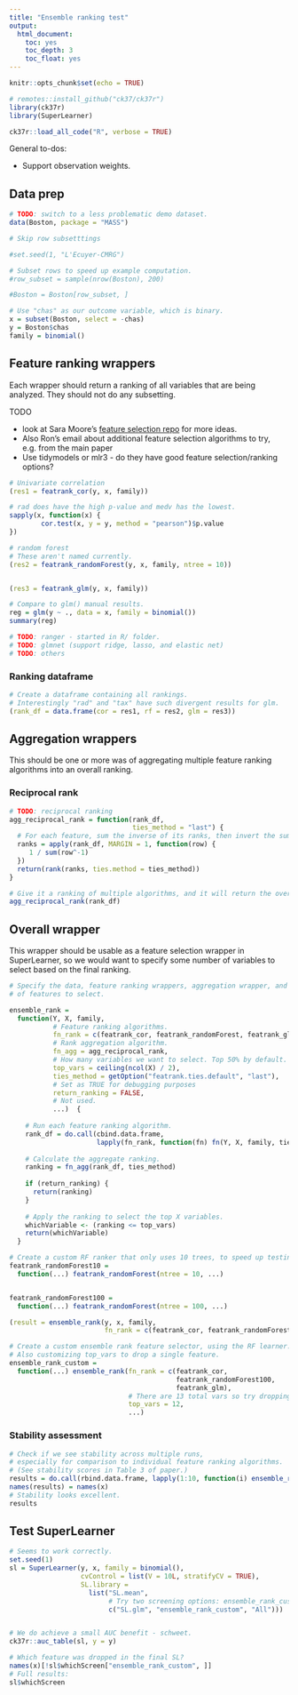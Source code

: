 ```yaml
---
title: "Ensemble ranking test"
output:
  html_document:
    toc: yes
    toc_depth: 3
    toc_float: yes
---
```


```r
knitr::opts_chunk$set(echo = TRUE)

# remotes::install_github("ck37/ck37r")
library(ck37r)
library(SuperLearner)

ck37r::load_all_code("R", verbose = TRUE)
```

General to-dos:

* Support observation weights.

## Data prep

```r

# TODO: switch to a less problematic demo dataset.
data(Boston, package = "MASS")

# Skip row subsetttings

#set.seed(1, "L'Ecuyer-CMRG")

# Subset rows to speed up example computation.
#row_subset = sample(nrow(Boston), 200)

#Boston = Boston[row_subset, ]

# Use "chas" as our outcome variable, which is binary.
x = subset(Boston, select = -chas)
y = Boston$chas
family = binomial()

```

## Feature ranking wrappers

Each wrapper should return a ranking of all variables that are being analyzed. They should not do any subsetting.

TODO

 * look at Sara Moore's [feature selection repo](https://github.com/saraemoore/SLScreenExtra) for more ideas.
 * Also Ron's email about additional feature selection algorithms to try, e.g. from the main paper
 * Use tidymodels or mlr3 - do they have good feature selection/ranking options?

```r
# Univariate correlation 
(res1 = featrank_cor(y, x, family))

# rad does have the high p-value and medv has the lowest.
sapply(x, function(x) {
        cor.test(x, y = y, method = "pearson")$p.value
})

# random forest
# These aren't named currently.
(res2 = featrank_randomForest(y, x, family, ntree = 10))


(res3 = featrank_glm(y, x, family))

# Compare to glm() manual results.
reg = glm(y ~ ., data = x, family = binomial())
summary(reg)

# TODO: ranger - started in R/ folder.
# TODO: glmnet (support ridge, lasso, and elastic net)
# TODO: others 
```

### Ranking dataframe

```r
# Create a dataframe containing all rankings.
# Interestingly "rad" and "tax" have such divergent results for glm.
(rank_df = data.frame(cor = res1, rf = res2, glm = res3))
```

## Aggregation wrappers

This should be one or more was of aggregating multiple feature ranking algorithms into an overall ranking.

### Reciprocal rank

```r
# TODO: reciprocal ranking
agg_reciprocal_rank = function(rank_df,
                               ties_method = "last") {
  # For each feature, sum the inverse of its ranks, then invert the sum.
  ranks = apply(rank_df, MARGIN = 1, function(row) {
     1 / sum(row^-1)
  })
  return(rank(ranks, ties.method = ties_method))
}

# Give it a ranking of multiple algorithms, and it will return the overall ranking.
agg_reciprocal_rank(rank_df)
```

## Overall wrapper

This wrapper should be usable as a feature selection wrapper in SuperLearner, so
we would want to specify some number of variables to select based on the final
ranking.

```r
# Specify the data, feature ranking wrappers, aggregation wrapper, and the number
# of features to select.

ensemble_rank =
  function(Y, X, family,
           # Feature ranking algorithms.
           fn_rank = c(featrank_cor, featrank_randomForest, featrank_glm),
           # Rank aggregation algorithm.
           fn_agg = agg_reciprocal_rank,
           # How many variables we want to select. Top 50% by default.
           top_vars = ceiling(ncol(X) / 2),
           ties_method = getOption("featrank.ties.default", "last"),
           # Set as TRUE for debugging purposes
           return_ranking = FALSE,
           # Not used.
           ...)  {
    
    # Run each feature ranking algorithm.
    rank_df = do.call(cbind.data.frame,
                      lapply(fn_rank, function(fn) fn(Y, X, family, ties_method)))
    
    # Calculate the aggregate ranking.
    ranking = fn_agg(rank_df, ties_method)
    
    if (return_ranking) {
      return(ranking)
    }
    
    # Apply the ranking to select the top X variables.
    whichVariable <- (ranking <= top_vars)
    return(whichVariable)
  }

# Create a custom RF ranker that only uses 10 trees, to speed up testing.
featrank_randomForest10 =
  function(...) featrank_randomForest(ntree = 10, ...)


featrank_randomForest100 =
  function(...) featrank_randomForest(ntree = 100, ...)

(result = ensemble_rank(y, x, family,
                        fn_rank = c(featrank_cor, featrank_randomForest10, featrank_glm)))

# Create a custom ensemble rank feature selector, using the RF learner.
# Also customizing top_vars to drop a single feature.
ensemble_rank_custom =
  function(...) ensemble_rank(fn_rank = c(featrank_cor,
                                          featrank_randomForest100,
                                          featrank_glm),
                              # There are 13 total vars so try dropping 1 of them.
                              top_vars = 12,
                              ...)
```

### Stability assessment

```r
# Check if we see stability across multiple runs,
# especially for comparison to individual feature ranking algorithms.
# (See stability scores in Table 3 of paper.)
results = do.call(rbind.data.frame, lapply(1:10, function(i) ensemble_rank_custom(y, x, family, return_ranking = TRUE)))
names(results) = names(x)
# Stability looks excellent.
results
```

## Test SuperLearner

```r
# Seems to work correctly.
set.seed(1)
sl = SuperLearner(y, x, family = binomial(),
                  cvControl = list(V = 10L, stratifyCV = TRUE),
                  SL.library =
                    list("SL.mean",
                         # Try two screening options: ensemble_rank_custom or All.
                         c("SL.glm", "ensemble_rank_custom", "All")))


# We do achieve a small AUC benefit - schweet.
ck37r::auc_table(sl, y = y)

# Which feature was dropped in the final SL?
names(x)[!sl$whichScreen["ensemble_rank_custom", ]]
# Full results:
sl$whichScreen
```

